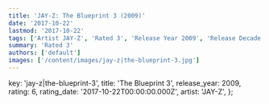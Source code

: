 ```yaml
---
title: 'JAY-Z: The Blueprint 3 (2009)'
date: '2017-10-22'
lastmod: '2017-10-22'
tags: ['Artist JAY-Z', 'Rated 3', 'Release Year 2009', 'Release Decade 2000']
summary: 'Rated 3'
authors: ['default']
images: ['/content/images/jay-z|the-blueprint-3.jpg']
---
```


  key: 'jay-z|the-blueprint-3',
  title: 'The Blueprint 3',
  release_year: 2009,
  rating: 6,
  rating_date: '2017-10-22T00:00:00.000Z',
  artist: 'JAY-Z',
};

<MusicRating data={data} />
